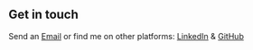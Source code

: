 ## Get in touch

Send an [Email](mailto:singhaditya28@hotmail.com) or find me on other platforms: [LinkedIn](https://www.linkedin.com/in/singhaditya28/) & [GitHub](https://github.com/singhaditya28/)
